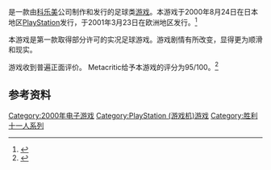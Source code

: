 {{NoteTA
| G1=Games
}}

{{vgname|世界足球 实况胜利十一人 2000|ja=ワールドサッカー実況ウイニングイレブン2000 〜U-23メダルへの挑戦〜|en=ISS Pro Evolution 2|diff=yes}}是一款由[[科乐美|科乐美]]公司制作和发行的足球类[[游戏|游戏]]。本游戏于2000年8月24日在日本地区[[PlayStation_(遊戲機)|PlayStation]]发行，于2001年3月23日在欧洲地区发行。<ref name="gamefaqs">{{cite web| url = http://www.gamefaqs.com/ps/578030-iss-pro-evolution/data| title = Release information| publisher = [[GameFAQs|GameFAQs]]| date = | accessdate = 2016-02-15| archive-date = 2017-01-13| archive-url = https://web.archive.org/web/20170113051853/http://www.gamefaqs.com/ps/578030-iss-pro-evolution/data| dead-url = no}}</ref>

本游戏是第一款取得部分许可的实况足球游戏。游戏剧情有所改变，显得更为顺滑和现实。

游戏收到普遍正面评价。 Metacritic给予本游戏的评分为95/100。<ref>{{cite web |url=http://www.metacritic.com/games/platforms/psx/issproevolution2 |title=存档副本 |accessdate=2010-04-10 |deadurl=yes |archiveurl=https://web.archive.org/web/20100317140030/http://www.metacritic.com/games/platforms/psx/issproevolution2 |archivedate=2010-03-17 }}</ref>

== 参考资料 ==
{{Reflist}}

{{胜利十一人系列}}

{{DEFAULTSORT:World Soccer Jikkyou Winning Eleven 2000: U-23 Medal Heno Chousen}}
[[Category:2000年电子游戏|Category:2000年电子游戏]]
[[Category:PlayStation_(游戏机)游戏|Category:PlayStation (游戏机)游戏]]
[[Category:胜利十一人系列|Category:胜利十一人系列]]

{{sports-videogame-stub}}
{{konami-stub}}